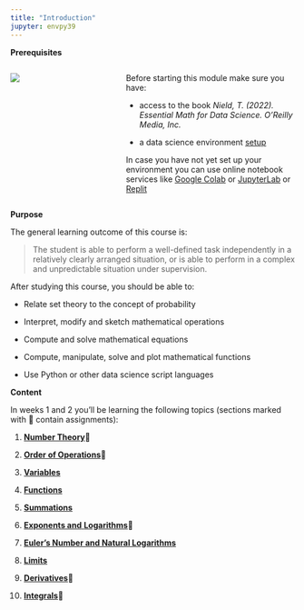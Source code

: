 ```yaml
---
title: "Introduction"
jupyter: envpy39
---
```


**Prerequisites**

::: columns
::: {.column width="30%"}
![](images/bookcover.jpeg)
:::

::: {.column width="5%"}
:::

::: {.column width="65%"}
Before starting this module make sure you have:

-   access to the book *Nield, T. (2022). Essential Math for Data Science. O'Reilly Media, Inc.*

-   a data science environment [setup](https://businessdatasolutions.github.io/datamining-course/book/setup.html){target="_blank"}

In case you have not yet set up your environment you can use online notebook services like [Google Colab](https://youtu.be/inN8seMm7UI){target="_blank"} or [JupyterLab](https://jupyter.org/try-jupyter/lab/?path=notebooks%2FIntro.ipynb){target="_blank"} or [Replit](https://replit.com/){target="_blank"}
:::
:::

**Purpose**

The general learning outcome of this course is:

> The student is able to perform a well-defined task independently in a relatively clearly arranged situation, or is able to perform in a complex and unpredictable situation under supervision.

After studying this course, you should be able to:

-   Relate set theory to the concept of probability

<!-- -->

-   Interpret, modify and sketch mathematical operations

-   Compute and solve mathematical equations

-   Compute, manipulate, solve and plot mathematical functions

-   Use Python or other data science script languages

**Content**

In weeks 1 and 2 you'll be learning the following topics (sections marked with 🤔 contain assignments):

1.  [**Number Theory**](numbertheory.html)🤔

2.  [**Order of Operations**](orderofoperations.html)🤔

3.  [**Variables**](variables.html)

4.  [**Functions**](functions.html)

5.  [**Summations**](summations.html)

6.  [**Exponents and** **Logarithms**](exponentslogs.html)🤔

7.  [**Euler's Number and Natural Logarithms**](https://learning.oreilly.com/library/view/essential-math-for/9781098102920/ch01.html#idm45252823468736)

8.  [**Limits**](limits.html)

9.  [**Derivatives**](derivatives.html)🤔

10. [**Integrals**](integrals.html)🤔
